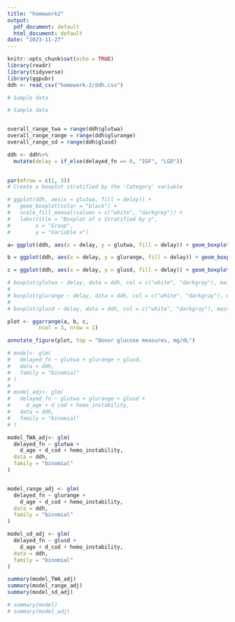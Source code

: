```yaml
---
title: "homework2"
output:
  pdf_document: default
  html_document: default
date: "2023-11-27"
---
```


```r
knitr::opts_chunk$set(echo = TRUE)
library(readr)
library(tidyverse)
library(ggpubr)
ddh <- read_csv("homework-2/ddh.csv")
```



```r
# Sample data

# Sample data


overall_range_twa = range(ddh$glutwa)
overall_range_range = range(ddh$glurange)
overall_range_sd = range(ddh$glusd)

ddh <- ddh%>%
  mutate(delay = if_else(delayed_fn == 0, "IGF", "LGD"))
  

par(mfrow = c(1, 3))
# Create a boxplot stratified by the 'Category' variable

# ggplot(ddh, aes(x = glutwa, fill = delay)) +
#   geom_boxplot(color = "black") +
#   scale_fill_manual(values = c("white", "darkgrey")) +
#   labs(title = "Boxplot of x Stratified by y",
#        x = "Group",
#        y = "Variable x")

a= ggplot(ddh, aes(x = delay, y = glutwa, fill = delay)) + geom_boxplot(outlier.shape = NA, show.legend =  FALSE) + labs(title = "", x ="TWA", y = "") + scale_y_continuous(trans= 'log2', breaks = c(50,100,200,300,400,500), limits = c(50, 500)) + scale_fill_manual(values = c(IGF = "white", LGD = "darkgray"))

b = ggplot(ddh, aes(x = delay, y = glurange, fill = delay)) + geom_boxplot(outlier.shape = NA, show.legend =  FALSE) + labs(title = "", x ="Range", y = "") + scale_y_continuous(trans= 'log10', breaks = c(1,10,100,1000), limits = c(1, 1000)) + scale_fill_manual(values = c(IGF = "white", LGD = "darkgray"))

c = ggplot(ddh, aes(x = delay, y = glusd, fill = delay)) + geom_boxplot(outlier.shape = NA, show.legend =  FALSE) + labs(title = "", x ="SD", y = "") + scale_y_continuous(trans= 'log10', breaks = c(1,10,100,200,300), limits = c(1,300)) + scale_fill_manual(values = c(IGF = "white", LGD = "darkgray"))

# boxplot(glutwa ~ delay, data = ddh, col = c("white", "darkgray"), main = "Boxplot of Glucose TWA", xlab = "TWA", ylab = "", ylim = overall_range_twa, outline = FALSE, width = c(0.5,0.5), frame = FALSE, log ='y') 
# 
# boxplot(glurange ~ delay, data = ddh, col = c("white", "darkgray"), main = "Boxplot of Glucose Range", xlab = "Range", ylab = "", ylim = overall_range_range, outline = FALSE, width = c(0.5,0.5), frame = FALSE, log ='y') 
# 
# boxplot(glusd ~ delay, data = ddh, col = c("white", "darkgray"), main = "Boxplot of Glucose SD", xlab = "SD", ylab = "", outline = FALSE,ylim = overall_range_sd, width = c(0.5,0.5), frame = FALSE, log ="y") 

plot <- ggarrange(a, b, c,
          ncol = 3, nrow = 1)

annotate_figure(plot, top = "Donor glucose measures, mg/dL")
```

```r
# model<- glm(
#   delayed_fn ~ glutwa + glurange + glusd,
#   data = ddh,
#   family = "binomial"
# )
# 
# model_adj<- glm(
#   delayed_fn ~ glutwa + glurange + glusd +
#     d_age + d_cod + hemo_instability,
#   data = ddh,
#   family = "binomial"
# )

model_TWA_adj<- glm(
  delayed_fn ~ glutwa +
    d_age + d_cod + hemo_instability,
  data = ddh,
  family = "binomial"
)


model_range_adj <- glm(
  delayed_fn ~ glurange + 
    d_age + d_cod + hemo_instability,
  data = ddh,
  family = "binomial"
)

model_sd_adj <- glm(
  delayed_fn ~ glusd +
    d_age + d_cod + hemo_instability,
  data = ddh,
  family = "binomial"
)

summary(model_TWA_adj)
summary(model_range_adj)
summary(model_sd_adj)

# summary(model)
# summary(model_adj)

```

